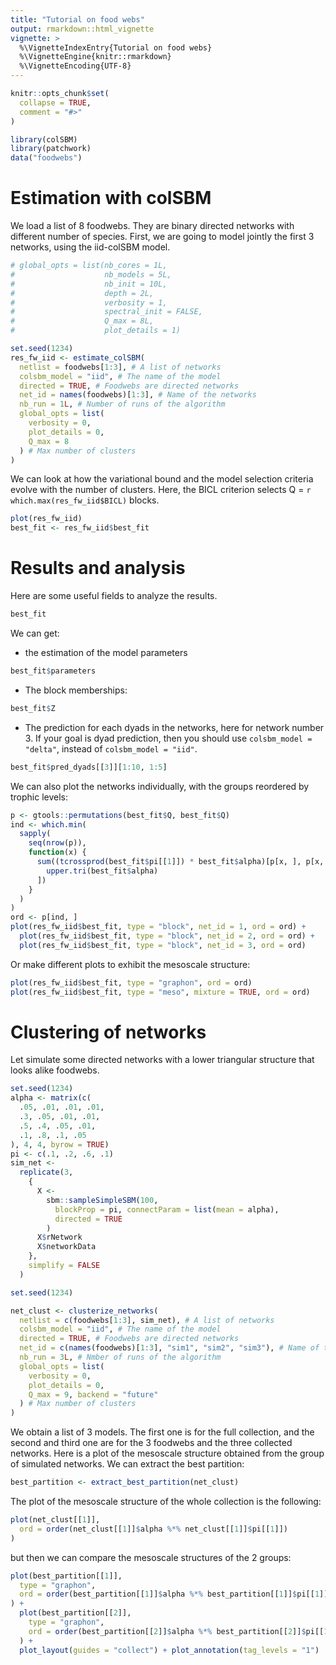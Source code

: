 ```yaml
---
title: "Tutorial on food webs"
output: rmarkdown::html_vignette
vignette: >
  %\VignetteIndexEntry{Tutorial on food webs}
  %\VignetteEngine{knitr::rmarkdown}
  %\VignetteEncoding{UTF-8}
---
```


```r
knitr::opts_chunk$set(
  collapse = TRUE,
  comment = "#>"
)
```

```r
library(colSBM)
library(patchwork)
data("foodwebs")
```

# Estimation with colSBM

We load a list of 8 foodwebs. They are binary directed networks with different
number of species. First, we are going to model jointly the first $3$ networks,
using the iid-colSBM model.


```r
# global_opts = list(nb_cores = 1L,
#                    nb_models = 5L,
#                    nb_init = 10L,
#                    depth = 2L,
#                    verbosity = 1,
#                    spectral_init = FALSE,
#                    Q_max = 8L,
#                    plot_details = 1)

set.seed(1234)
res_fw_iid <- estimate_colSBM(
  netlist = foodwebs[1:3], # A list of networks
  colsbm_model = "iid", # The name of the model
  directed = TRUE, # Foodwebs are directed networks
  net_id = names(foodwebs)[1:3], # Name of the networks
  nb_run = 1L, # Number of runs of the algorithm
  global_opts = list(
    verbosity = 0,
    plot_details = 0,
    Q_max = 8
  ) # Max number of clusters
)
```

We can look at how the variational bound and the model selection criteria evolve with the number of clusters.
Here, the BICL criterion selects Q = `r which.max(res_fw_iid$BICL)` blocks.

```r
plot(res_fw_iid)
best_fit <- res_fw_iid$best_fit
```

# Results and analysis

Here are some useful fields to analyze the results.

```r
best_fit
```

We can get:

* the estimation of the model parameters

```r
best_fit$parameters
```

* The block memberships:

```r
best_fit$Z
```


* The prediction for each dyads in the networks, here for network number 3. If
your goal is dyad prediction, then you should use `colsbm_model = "delta"`, instead of
`colsbm_model = "iid"`.

```r
best_fit$pred_dyads[[3]][1:10, 1:5]
```

We can also plot the networks individually, with the groups reordered by trophic levels:

```r
p <- gtools::permutations(best_fit$Q, best_fit$Q)
ind <- which.min(
  sapply(
    seq(nrow(p)),
    function(x) {
      sum((tcrossprod(best_fit$pi[[1]]) * best_fit$alpha)[p[x, ], p[x, ]][
        upper.tri(best_fit$alpha)
      ])
    }
  )
)
ord <- p[ind, ]
plot(res_fw_iid$best_fit, type = "block", net_id = 1, ord = ord) +
  plot(res_fw_iid$best_fit, type = "block", net_id = 2, ord = ord) +
  plot(res_fw_iid$best_fit, type = "block", net_id = 3, ord = ord)
```

Or make different plots to exhibit the mesoscale structure:

```r
plot(res_fw_iid$best_fit, type = "graphon", ord = ord)
plot(res_fw_iid$best_fit, type = "meso", mixture = TRUE, ord = ord)
```

# Clustering of networks

Let simulate some directed networks with a lower triangular structure that looks
alike foodwebs.

```r
set.seed(1234)
alpha <- matrix(c(
  .05, .01, .01, .01,
  .3, .05, .01, .01,
  .5, .4, .05, .01,
  .1, .8, .1, .05
), 4, 4, byrow = TRUE)
pi <- c(.1, .2, .6, .1)
sim_net <-
  replicate(3,
    {
      X <-
        sbm::sampleSimpleSBM(100,
          blockProp = pi, connectParam = list(mean = alpha),
          directed = TRUE
        )
      X$rNetwork
      X$networkData
    },
    simplify = FALSE
  )
```


```r
set.seed(1234)

net_clust <- clusterize_networks(
  netlist = c(foodwebs[1:3], sim_net), # A list of networks
  colsbm_model = "iid", # The name of the model
  directed = TRUE, # Foodwebs are directed networks
  net_id = c(names(foodwebs)[1:3], "sim1", "sim2", "sim3"), # Name of the networks
  nb_run = 3L, # Nmber of runs of the algorithm
  global_opts = list(
    verbosity = 0,
    plot_details = 0,
    Q_max = 9, backend = "future"
  ) # Max number of clusters
)  
```


We obtain a list of 3 models.
The first one is for the full collection, and the second and third one are for
the 3 foodwebs and the three collected networks. Here is a plot of the mesoscale structure obtained from the group of simulated networks. We can extract the best partition:

```r
best_partition <- extract_best_partition(net_clust)
```

The plot of the mesoscale structure of the whole collection is the following:

```r
plot(net_clust[[1]],
  ord = order(net_clust[[1]]$alpha %*% net_clust[[1]]$pi[[1]])
)
```

but then we can compare the mesoscale structures of the 2 groups:

```r
plot(best_partition[[1]],
  type = "graphon",
  ord = order(best_partition[[1]]$alpha %*% best_partition[[1]]$pi[[1]])
) +
  plot(best_partition[[2]],
    type = "graphon",
    ord = order(best_partition[[2]]$alpha %*% best_partition[[2]]$pi[[1]])
  ) +
  plot_layout(guides = "collect") + plot_annotation(tag_levels = "1")
```

